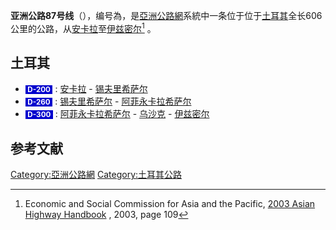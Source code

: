 {{泛亚公路信息框
|number=87
|length={{convert|606|km|mi|lk=on}}
|starting_terminus={{TUR}} [[安卡拉|安卡拉]]
|ending_terminus={{TUR}} [[伊兹密尔|伊兹密尔]]
|countries={{TUR}}
}}
'''亚洲公路87号线'''（{{lang-en|'''Asian Highway 87'''}}），编号為{{Asian Highway nopic|87}}，是[[亞洲公路網|亞洲公路網]]系統中一条位于位于[[土耳其|土耳其]]全长606公里的公路，从[[安卡拉|安卡拉]]至[[伊兹密尔|伊兹密尔]]<ref>Economic and Social Commission for Asia and the Pacific, [http://www.unescap.org/sites/default/files/Full%20version.pdf 2003 Asian Highway Handbook] {{Wayback|url=http://www.unescap.org/sites/default/files/Full%20version.pdf |date=20140407070358 }}, 2003, page 109</ref> 。

==土耳其==
*<span style="font-size:smaller; color:#FFFFFF; background:#0000cd; padding-left:.3em; padding-right:.3em;">'''D-200'''</span> {{Tsl|en|State road D200 (Turkey)|D200号公路}}: [[安卡拉|安卡拉]] - [[锡夫里希萨尔|锡夫里希萨尔]]
*<span style="font-size:smaller; color:#FFFFFF; background:#0000cd; padding-left:.3em; padding-right:.3em;">'''D-260'''</span> {{Tsl|tr|D_260|D260号公路}}: [[锡夫里希萨尔|锡夫里希萨尔]] - [[阿菲永卡拉希萨尔|阿菲永卡拉希萨尔]]
*<span style="font-size:smaller; color:#FFFFFF; background:#0000cd; padding-left:.3em; padding-right:.3em;">'''D-300'''</span> {{Tsl|en|State road D300 (Turkey)|D300号公路}}: [[阿菲永卡拉希萨尔|阿菲永卡拉希萨尔]] - [[乌沙克|乌沙克]] - [[伊兹密尔|伊兹密尔]]

== 参考文献 ==
{{Reflist|2}}

{{亞洲公路網}}
{{Road-stub}}
[[Category:亞洲公路網|Category:亞洲公路網]]
[[Category:土耳其公路|Category:土耳其公路]]